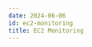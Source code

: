 ```yaml
---
date: 2024-06-06
id: ec2-monitoring
title: EC2 Monitoring
---
```


<DocCardContainer>

<DocCard
    title="📄️ Application Server Logs"
    description="This guide provides detailed instructions on how to send..."
    href="/docs/aws-monitoring/ec2-logs/"
/>

<DocCard
    title="📄️ Infrastructure Metrics"
    description="This documentation guides you through integrating AWS EC2 infrastructure..."
    href="/docs/aws-monitoring/ec2-infra-metrics/"
/>

</DocCardContainer>